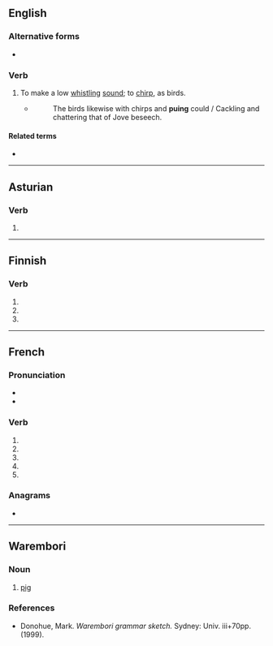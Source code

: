 {{also|PUE|pué|pu'e|pü}}
==English==

===Alternative forms===
* {{l|en|pew}}

===Verb===
{{en-verb|pues|puing|pued}}

# {{lb|en|dated|intransitive}} To make a low [[whistle|whistling]] [[sound]]; to [[chirp]], as birds.
#: {{rfquotek|en|Halliwell}}
#* ''{{w|The Countess of Pembroke's Arcadia}}''
#*: The birds likewise with chirps and '''puing''' could / Cackling and chattering that of Jove beseech.

====Related terms====
* {{l|en|peevish}}

{{Webster 1913}}

----

==Asturian==

===Verb===
{{ast-verb-form}}

# {{inflection of|ast|poder||3|s|pres|indc}}

----

==Finnish==

===Verb===
{{head|fi|verb form}}

# {{fi-form of|mood=indicative|tense=present connegative|pukea}}
# {{fi-form of|pr=second-person|pl=singular|mood=imperative|tense=present|pukea}}
# {{fi-form of|pr=second-person|pl=singular|mood=imperative|tense=present connegative|pukea}}

----

==French==

===Pronunciation===
* {{IPA|fr|/py/}}
* {{homophones|fr|pu|pues|puent|pus|put|pût}}

===Verb===
{{head|fr|verb form}}

# {{inflection of|fr|puer||1|s|pres|indc}}
# {{inflection of|fr|puer||3|s|pres|indc}}
# {{inflection of|fr|puer||1|s|pres|subj}}
# {{inflection of|fr|puer||3|s|pres|subj}}
# {{inflection of|fr|puer||2|s|impr}}

===Anagrams===
* {{l|fr|peu}}

----

==Warembori==

===Noun===
{{head|wsa|noun}}

# [[pig]]
#: {{ux|wsa|E '''pue''' pa kambi.|translation=I hunt big pigs.}}

===References===
* Donohue, Mark. ''Warembori grammar sketch.'' Sydney: Univ. iii+70pp. (1999).